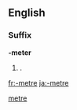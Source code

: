 {{also|meter|Meter}}
==English==

===Suffix===
'''-meter'''

# {{context|nonstandard|British|lang=en}} {{alternative form of|-meter|lang=en|nodot=1}} {{gloss|{{non-gloss definition|suffix used to form the names of [[measuring]] [[device]]s}}}}.

[[Category:English suffixes|metre]]

[[fr:-metre]]
[[ja:-metre]]